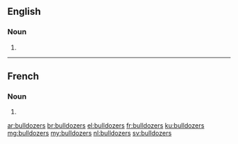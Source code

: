 ==English==

===Noun===
{{head|en|plural}}

# {{plural of|bulldozer|lang=en|nocat=1}}

----

==French==

===Noun===
{{head|fr|plural}} {{m-p}}

# {{plural of|bulldozer|lang=fr|nocat=1}}

[[ar:bulldozers]]
[[br:bulldozers]]
[[el:bulldozers]]
[[fr:bulldozers]]
[[ku:bulldozers]]
[[mg:bulldozers]]
[[my:bulldozers]]
[[nl:bulldozers]]
[[sv:bulldozers]]